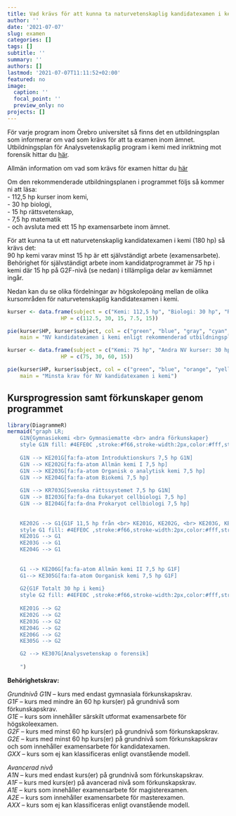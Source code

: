 ```yaml
---
title: Vad krävs för att kunna ta naturvetenskaplig kandidatexamen i kemi?
author: ''
date: '2021-07-07'
slug: examen
categories: []
tags: []
subtitle: ''
summary: ''
authors: []
lastmod: '2021-07-07T11:11:52+02:00'
featured: no
image:
  caption: ''
  focal_point: ''
  preview_only: no
projects: []
---
```



För varje program inom Örebro universitet så finns det en utbildningsplan som informerar om vad som krävs för att ta examen inom ämnet. Utbildningsplan för Analysvetenskaplig program i kemi med inriktning mot forensik hittar du [här](https://api.oru.se/oruapi/v1/utbildningsinformation/utbildning/NAK1K?typ=program&accept=html&revision=2.000&termin=20212&sprak=sv).  
  
Allmän information om vad som krävs för examen hittar du [här](https://www.oru.se/utbildning/jag-ar-student/mina-studier/examen/examenstyper-och-huvudomraden/)
  
Om den rekommenderade utbildningsplanen i programmet följs så kommer ni att läsa:  
- 112,5 hp kurser inom kemi,  
- 30 hp biologi,  
- 15 hp rättsvetenskap,  
- 7,5 hp matematik  
- och avsluta med ett 15 hp examensarbete inom ämnet.
  
För att kunna ta ut ett naturvetenskaplig kandidatexamen i kemi (180 hp) så krävs det:  
90 hp kemi varav minst 15 hp är ett självständigt arbete (examensarbete).  
Behörighet för självständigt arbete inom kandidatprogrammet är 75 hp i kemi där 15 hp på G2F-nivå (se nedan) i tillämpliga delar av kemiämnet ingår.

  
Nedan kan du se olika fördelningar av högskolepoäng mellan de olika kursområden för naturvetenskaplig kandidatexamen i kemi. 
  
  
<!-- Divide into columns using Bootstrap from: https://holtzy.github.io/Pimp-my-rmd/ -->
<div class = "row">
  
<div class = "col-md-6">

```r

kurser <- data.frame(subject = c("Kemi: 112,5 hp", "Biologi: 30 hp", "Rättsvetenskap: 15 hp", "Statistik: 7,5 hp", "Examensarbete kemi: 15 hp"),
                 HP = c(112.5, 30, 15, 7.5, 15))

pie(kurser$HP, kurser$subject, col = c("green", "blue", "gray", "cyan", "yellow"),
    main = "NV kandidatexamen i kemi enligt rekommenderad utbildningsplan")

```

</div>

<div class = "col-md-6">


```r

kurser <- data.frame(subject = c("Kemi: 75 hp", "Andra NV kurser: 30 hp", "Övriga: 60 hp", "Examensarbete kemi: 15 hp"),
                 HP = c(75, 30, 60, 15))

pie(kurser$HP, kurser$subject, col = c("green", "blue", "orange", "yellow"),
    main = "Minsta krav för NV kandidatexamen i kemi")

```

</div>
</div>


## Kursprogression samt förkunskaper genom programmet
```r

library(DiagrammeR)
mermaid("graph LR;
    G1N{Gymnasiekemi <br> Gymnasiematte <br> andra förkunskaper} 
    style G1N fill: #4EFE0C ,stroke:#f66,stroke-width:2px,color:#fff,stroke-dasharray: 5 5
    
    G1N --> KE201G[fa:fa-atom Introduktionskurs 7,5 hp G1N]
    G1N --> KE202G[fa:fa-atom Allmän kemi I 7,5 hp]
    G1N --> KE203G[fa:fa-atom Organisk o analytisk kemi 7,5 hp]
    G1N --> KE204G[fa:fa-atom Biokemi 7,5 hp]
    
    G1N --> KR703G[Svenska rättssystemet 7,5 hp G1N]
    G1N --> BI203G[fa:fa-dna Eukaryot cellbiologi 7,5 hp]
    G1N --> BI204G[fa:fa-dna Prokaryot cellbiologi 7,5 hp]
    
        
    KE202G --> G1{G1F 11,5 hp från <br> KE201G, KE202G, <br> KE203G, KE204G} 
    style G1 fill: #4EFE0C ,stroke:#f66,stroke-width:2px,color:#fff,stroke-dasharray: 5 5
    KE201G --> G1
    KE203G --> G1
    KE204G --> G1
    
    
    G1 --> KE206G[fa:fa-atom Allmän kemi II 7,5 hp G1F]
    G1--> KE305G[fa:fa-atom Oorganisk kemi 7,5 hp G1F]
    
    G2{G1F Totalt 30 hp i kemi}
    style G2 fill: #4EFE0C ,stroke:#f66,stroke-width:2px,color:#fff,stroke-dasharray: 5 5
    
    KE201G --> G2
    KE202G --> G2
    KE203G --> G2
    KE204G --> G2
    KE206G --> G2
    KE305G --> G2

    G2 --> KE307G[Analysvetenskap o forensik]
    
    ")

```

  
  
__Behörighetskrav:__
  
_Grundnivå_
_G1N_ – kurs med endast gymnasiala förkunskapskrav.  
_G1F_ – kurs med mindre än 60 hp kurs(er) på grundnivå som förkunskapskrav.   
_G1E_ – kurs som innehåller särskilt utformat examensarbete för högskoleexamen.   
_G2F_ – kurs med minst 60 hp kurs(er) på grundnivå som förkunskapskrav.  
_G2E_ – kurs med minst 60 hp kurs(er) på grundnivå som förkunskapskrav och som innehåller examensarbete för kandidatexamen.  
_GXX_ – kurs som ej kan klassificeras enligt ovanstående modell.  
  
_Avancerad nivå_  
_A1N_ – kurs med endast kurs(er) på grundnivå som förkunskapskrav.  
_A1F_ – kurs med kurs(er) på avancerad nivå som förkunskapskrav.  
_A1E_ – kurs som innehåller examensarbete för magisterexamen.  
_A2E_ – kurs som innehåller examensarbete för masterexamen.  
_AXX_ – kurs som ej kan klassificeras enligt ovanstående modell.  


